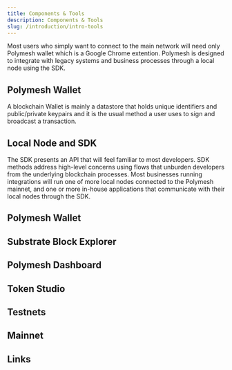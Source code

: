 ```yaml
---
title: Components & Tools
description: Components & Tools
slug: /introduction/intro-tools
---
```


Most users who simply want to connect to the main network will need only Polymesh wallet which is a Google Chrome extention. Polymesh is designed to integrate with legacy systems and business processes through a local node using the SDK. 

## Polymesh Wallet

A blockchain Wallet is mainly a datastore that holds unique identifiers and public/private keypairs and it is the usual method a user uses to sign and broadcast a transaction. 

## Local Node and SDK

The SDK presents an API that will feel familiar to most developers. SDK methods address high-level concerns using flows that unburden developers from the underlying blockchain processes. Most businesses running integrations will run one of more local nodes connected to the Polymesh mainnet, and one or more in-house applications that communicate with their local nodes through the SDK. 

## Polymesh Wallet


## Substrate Block Explorer


## Polymesh Dashboard


## Token Studio


## Testnets


## Mainnet


## Links

